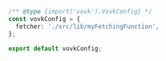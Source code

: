 ```ts
/** @type {import('vovk').VovkConfig} */
const vovkConfig = {
  fetcher: './src/lib/myFetchingFunction',
};

export default vovkConfig;
```
